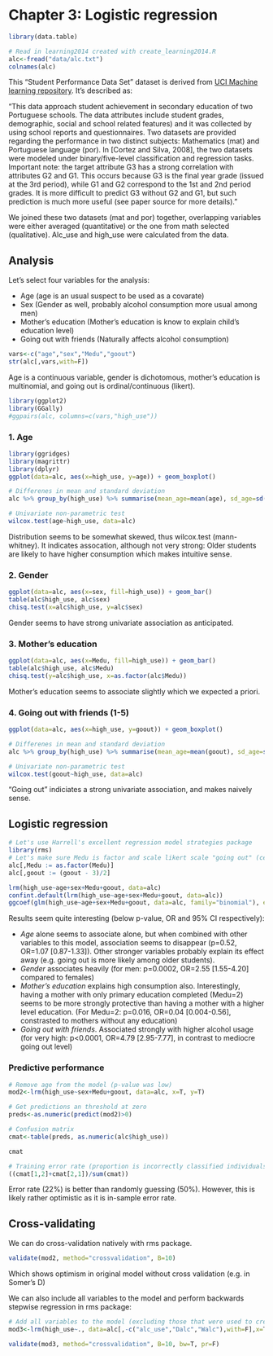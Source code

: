 # Chapter 3: Logistic regression
```r
library(data.table)

# Read in learning2014 created with create_learning2014.R
alc<-fread("data/alc.txt")
colnames(alc)
```

This "Student Performance Data Set" dataset is derived from [UCI Machine learning repository](https://archive.ics.uci.edu/ml/datasets/Student+Performance). It's described as:  

"This data approach student achievement in secondary education of two Portuguese schools. The data attributes include student grades, demographic, social and school related features) and it was collected by using school reports and questionnaires. Two datasets are provided regarding the performance in two distinct subjects: Mathematics (mat) and Portuguese language (por). In [Cortez and Silva, 2008], the two datasets were modeled under binary/five-level classification and regression tasks. Important note: the target attribute G3 has a strong correlation with attributes G2 and G1. This occurs because G3 is the final year grade (issued at the 3rd period), while G1 and G2 correspond to the 1st and 2nd period grades. It is more difficult to predict G3 without G2 and G1, but such prediction is much more useful (see paper source for more details)."

We joined these two datasets (mat and por) together, overlapping variables were either averaged (quantitative) or the one from math selected (qualitative). Alc_use and high_use were calculated from the data.

## Analysis

Let's select four variables for the analysis:

* Age (age is an usual suspect to be used as a covarate) 
+ Sex (Gender as well, probably alcohol consumption more usual among men)
+ Mother's education (Mother's education is know to explain child's education level)
+ Going out with friends (Naturally affects alcohol consumption)

```r
vars<-c("age","sex","Medu","goout")
str(alc[,vars,with=F])
```
Age is a continuous variable, gender is dichotomous, mother's education is multinomial, and going out is ordinal/continuous (likert).  

```r
library(ggplot2)
library(GGally)
#ggpairs(alc, columns=c(vars,"high_use"))
```

### 1. Age
```r
library(ggridges)
library(magrittr)
library(dplyr)
ggplot(data=alc, aes(x=high_use, y=age)) + geom_boxplot()

# Differenes in mean and standard deviation
alc %>% group_by(high_use) %>% summarise(mean_age=mean(age), sd_age=sd(age))

# Univariate non-parametric test
wilcox.test(age~high_use, data=alc)
```

Distribution seems to be somewhat skewed, thus wilcox.test (mann-whitney). It indicates assocation, although not very strong: Older students are likely to have higher consumption which makes intuitive sense.

### 2. Gender
```r
ggplot(data=alc, aes(x=sex, fill=high_use)) + geom_bar()
table(alc$high_use, alc$sex)
chisq.test(x=alc$high_use, y=alc$sex)
```

Gender seems to have strong univariate association as anticipated.

### 3. Mother's education
```r
ggplot(data=alc, aes(x=Medu, fill=high_use)) + geom_bar()
table(alc$high_use, alc$Medu)
chisq.test(y=alc$high_use, x=as.factor(alc$Medu))
```

Mother's education seems to associate slightly which we expected a priori.

### 4. Going out with friends (1-5)
```r
ggplot(data=alc, aes(x=high_use, y=goout)) + geom_boxplot()

# Differenes in mean and standard deviation
alc %>% group_by(high_use) %>% summarise(mean_age=mean(goout), sd_age=sd(goout))

# Univariate non-parametric test
wilcox.test(goout~high_use, data=alc)
```

"Going out" indiciates a strong univariate association, and makes naively sense.

## Logistic regression
```r
# Let's use Harrell's excellent regression model strategies package
library(rms)
# Let's make sure Medu is factor and scale likert scale "going out" (center to zero, very high=1, very low=-1)
alc[,Medu := as.factor(Medu)]
alc[,goout := (goout - 3)/2]

lrm(high_use~age+sex+Medu+goout, data=alc)
confint.default(lrm(high_use~age+sex+Medu+goout, data=alc))
ggcoef(glm(high_use~age+sex+Medu+goout, data=alc, family="binomial"), exponentiate = F, errorbar_height=.2, color="blue", sort="ascending")

```

Results seem quite interesting (below p-value, OR and 95% CI respectively):

* *Age* alone seems to associate alone, but when combined with other variables to this model, association seems to disappear (p=0.52, OR=1.07 [0.87-1.33]). Other stronger variables probably explain its effect away (e.g. going out is more likely among older students).
+ *Gender* associates heavily (for men: p=0.0002, OR=2.55 [1.55-4.20] compared to females) 
+ *Mother's education* explains high consumption also. Interestingly, having a mother with only primary education completed (Medu=2) seems to be more strongly protective than having a mother with a higher level education. (For Medu=2: p=0.016, OR=0.04 [0.004-0.56], constrasted to mothers without any education) 
+ *Going out with friends*. Associated strongly with higher alcohol usage (for very high: p<0.0001, OR=4.79 [2.95-7.77], in contrast to mediocre going out level)

### Predictive performance
```r
# Remove age from the model (p-value was low)
mod2<-lrm(high_use~sex+Medu+goout, data=alc, x=T, y=T)

# Get predictions an threshold at zero
preds<-as.numeric(predict(mod2)>0)

# Confusion matrix
cmat<-table(preds, as.numeric(alc$high_use))

cmat

# Training error rate (proportion is incorrectly classified individuals)
((cmat[1,2]+cmat[2,1])/sum(cmat))
```

Error rate (22%) is better than randomly guessing (50%). However, this is likely rather optimistic as it is in-sample error rate.

## Cross-validating

We can do cross-validation natively with rms package.
```r
validate(mod2, method="crossvalidation", B=10)
```

Which shows optimism in original model without cross validation (e.g. in Somer's D)  

We can also include all variables to the model and perform backwards stepwise regression in rms package:

```r
# Add all variables to the model (excluding those that were used to create the outcome variable)
mod3<-lrm(high_use~., data=alc[,-c("alc_use","Dalc","Walc"),with=F],x=T, y=T)

validate(mod3, method="crossvalidation", B=10, bw=T, pr=F)
```


